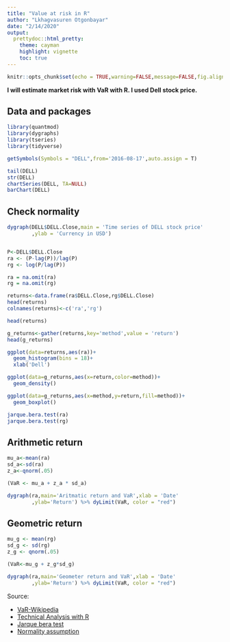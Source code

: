 ```yaml
---
title: "Value at risk in R"
author: "Lkhagvasuren Otgonbayar"
date: "2/14/2020"
output:   
  prettydoc::html_pretty:
    theme: cayman
    highlight: vignette
    toc: true
---
```


```r
knitr::opts_chunk$set(echo = TRUE,warning=FALSE,message=FALSE,fig.align = 'c',fig.width = 8,fig.height = 4)
```

**I will estimate market risk with VaR  with R. I used Dell stock price.**


## Data and packages
```r
library(quantmod)
library(dygraphs)
library(tseries)
library(tidyverse)

getSymbols(Symbols = "DELL",from='2016-08-17',auto.assign = T)

tail(DELL)
str(DELL)
chartSeries(DELL, TA=NULL)
barChart(DELL)

```

## Check normality

```r
dygraph(DELL$DELL.Close,main = 'Time series of DELL stock price'
        ,ylab = 'Currency in USD')


P<-DELL$DELL.Close
ra <- (P-lag(P))/lag(P)
rg <- log(P/lag(P))

ra = na.omit(ra)
rg = na.omit(rg)

returns<-data.frame(ra$DELL.Close,rg$DELL.Close)
head(returns)
colnames(returns)<-c('ra','rg')

head(returns)

g_returns<-gather(returns,key='method',value = 'return')
head(g_returns)

ggplot(data=returns,aes(ra))+
  geom_histogram(bins = 18)+
  xlab('Dell')

ggplot(data=g_returns,aes(x=return,color=method))+
  geom_density()

ggplot(data=g_returns,aes(x=method,y=return,fill=method))+
  geom_boxplot()

jarque.bera.test(ra)
jarque.bera.test(rg)
```

## Arithmetic return 

```r

mu_a<-mean(ra)
sd_a<-sd(ra)
z_a<-qnorm(.05)

(VaR <- mu_a + z_a * sd_a)

dygraph(ra,main='Aritmatic return and VaR',xlab = 'Date'
        ,ylab='Return') %>% dyLimit(VaR, color = "red")
```


## Geometric return

```r
mu_g <- mean(rg)
sd_g <- sd(rg)
z_g <- qnorm(.05)

(VaR<-mu_g + z_g*sd_g)

dygraph(ra,main='Geometer return and VaR',xlab = 'Date'
        ,ylab='Return') %>% dyLimit(VaR, color = "red")  
```

Source: 

* [VaR-Wikipedia](https://en.wikipedia.org/wiki/Value_at_risk)
* [Technical Analysis with R](https://bookdown.org/kochiuyu/Technical-Analysis-with-R/) 
* [Jarque bera test](https://www.statisticshowto.datasciencecentral.com/jarque-bera-test/)
* [Normality assumption](https://www.statisticshowto.datasciencecentral.com/assumption-of-normality-test/)
